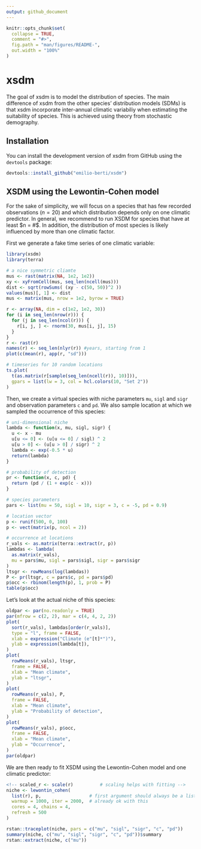 ```yaml
---
output: github_document
---
```


<!-- README.md is generated from README.Rmd. Please edit that file -->
<!-- You'll still need to render `README.Rmd` regularly, to keep `README.md` up-to-date. `devtools::build_readme()` is handy for this. -->

```r
knitr::opts_chunk$set(
  collapse = TRUE,
  comment = "#>",
  fig.path = "man/figures/README-",
  out.width = "100%"
)
```

# xsdm

<!-- badges: start -->
<!-- badges: end -->

The goal of xsdm is to model the distribution of species.
The main difference of xsdm from the other species' distribution models (SDMs) is that xsdm incorporate inter-annual climatic variabiliy when estimating the suitability of species.
This is achieved using theory from stochastic demography.

## Installation

You can install the development version of xsdm from GitHub using the `devtools` package:

``` r
devtools::install_github("emilio-berti/xsdm")
```

## XSDM using the Lewontin-Cohen model

For the sake of simplicity, we will focus on a species that has few recorded observations ($n = 20$) and which distribution depends only on one climatic predictor.
In general, we recommend to run XSDM for species that have at least $n = #$.
In addition, the distribution of most species is likely influenced by more than one climatic factor.

First we generate a fake time series of one climatic variable:

```r
library(xsdm)
library(terra)

# a nice symmetric cliamte
mus <- rast(matrix(NA, 1e2, 1e2))
xy <- xyFromCell(mus, seq_len(ncell(mus)))
dist <- sqrt(rowSums( (xy - c(50, 50))^2 ))
values(mus)[, 1] <- dist
mus <- matrix(mus, nrow = 1e2, byrow = TRUE)

r <- array(NA, dim = c(1e2, 1e2, 30))
for (i in seq_len(nrow(r))) {
  for (j in seq_len(ncol(r))) {
    r[i, j, ] <- rnorm(30, mus[i, j], 15)
  }
}
r <- rast(r)
names(r) <- seq_len(nlyr(r)) #years, starting from 1
plot(c(mean(r), app(r, "sd")))

# timeseries for 10 random locations
ts.plot(
  t(as.matrix(r[sample(seq_len(ncell(r)), 10)])),
  gpars = list(lw = 3, col = hcl.colors(10, "Set 2"))
)
```

Then, we create a virtual species with niche parameters `mu`, `sigl` and `sigr` and observation parameters `c` and `pd`.
We also sample location at which we sampled the occurrence of this species:

```r
# uni-dimensional niche
lambda <- function(x, mu, sigl, sigr) {
  u <- x - mu
  u[u <= 0] <- (u[u <= 0] / sigl) ^ 2
  u[u > 0] <- (u[u > 0] / sigr) ^ 2
  lambda <- exp(-0.5 * u)
  return(lambda)
}

# probability of detection
pr <- function(x, c, pd) {
  return (pd / (1 + exp(c - x)))
}

# species parameters
pars <- list(mu = 50, sigl = 10, sigr = 3, c = -5, pd = 0.9)

# location vector
p <- runif(500, 0, 100)
p <- vect(matrix(p, ncol = 2))

# occurrence at locations
r_vals <- as.matrix(terra::extract(r, p))
lambdas <- lambda(
  as.matrix(r_vals),
  mu = pars$mu, sigl = pars$sigl, sigr = pars$sigr
)
ltsgr <- rowMeans(log(lambdas))
P <- pr(ltsgr, c = pars$c, pd = pars$pd)
p$occ <- rbinom(length(p), 1, prob = P)
table(p$occ)
```

Let's look at the actual niche of this species:

```r
oldpar <- par(no.readonly = TRUE)
par(mfrow = c(2, 2), mar = c(4, 4, 2, 2))
plot(
  sort(r_vals), lambdas[order(r_vals)], 
  type = "l", frame = FALSE,
  xlab = expression("Climate (e"[t]*")"),
  ylab = expression(lambda[t]),
)
plot(
  rowMeans(r_vals), ltsgr, 
  frame = FALSE,
  xlab = "Mean climate",
  ylab = "ltsgr",
)
plot(
  rowMeans(r_vals), P, 
  frame = FALSE,
  xlab = "Mean climate",
  ylab = "Probability of detection",
)
plot(
  rowMeans(r_vals), p$occ, 
  frame = FALSE,
  xlab = "Mean climate",
  ylab = "Occurrence",
)
par(oldpar)
```

We are then ready to fit XSDM using the Lewontin-Cohen model and one climatic predictor: 

```r
<!-- scaled_r <- scale(r)          # scaling helps with fitting -->
niche <- lewontin_cohen(
  list(r), p,                  # first argument should always be a list
  warmup = 1000, iter = 2000,  # already ok with this
  cores = 4, chains = 4,
  refresh = 500
)

rstan::traceplot(niche, pars = c("mu", "sigl", "sigr", "c", "pd"))
summary(niche, c("mu", "sigl", "sigr", "c", "pd"))$summary
rstan::extract(niche, c("mu"))

```
